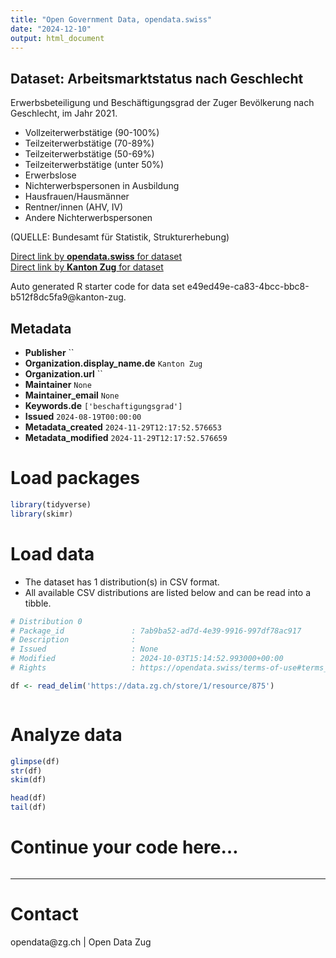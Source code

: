 ```yaml
---
title: "Open Government Data, opendata.swiss"
date: "2024-12-10"
output: html_document
---
```


## Dataset: Arbeitsmarktstatus nach Geschlecht

Erwerbsbeteiligung und Beschäftigungsgrad der Zuger Bevölkerung nach Geschlecht, im Jahr 2021.

- Vollzeiterwerbstätige (90-100%)
- Teilzeiterwerbstätige (70-89%)
- Teilzeiterwerbstätige (50-69%)
- Teilzeiterwerbstätige (unter 50%)
- Erwerbslose
- Nichterwerbspersonen in Ausbildung
- Hausfrauen/Hausmänner
- Rentner/innen (AHV, IV)
- Andere Nichterwerbspersonen



(QUELLE:  Bundesamt für Statistik, Strukturerhebung)

[Direct link by **opendata.swiss** for dataset](https://opendata.swiss/de/dataset/arbeitsmarktstatus-nach-geschlecht)<br>
[Direct link by **Kanton Zug** for dataset](https://www.zg.ch/behoerden/gesundheitsdirektion/statistikfachstelle/themen/arbeitsmarkt)

Auto generated R starter code for data set e49ed49e-ca83-4bcc-bbc8-b512f8dc5fa9@kanton-zug.

## Metadata

- **Publisher** ``
- **Organization.display_name.de** `Kanton Zug`
- **Organization.url** ``
- **Maintainer** `None`
- **Maintainer_email** `None`
- **Keywords.de** `['beschaftigungsgrad']`
- **Issued** `2024-08-19T00:00:00`
- **Metadata_created** `2024-11-29T12:17:52.576653`
- **Metadata_modified** `2024-11-29T12:17:52.576659`


# Load packages

```r

library(tidyverse)
library(skimr)

```

# Load data

-   The dataset has 1 distribution(s) in CSV format.
-   All available CSV distributions are listed below and can be read into a tibble.

```r

# Distribution 0
# Package_id               : 7ab9ba52-ad7d-4e39-9916-997df78ac917
# Description              : 
# Issued                   : None
# Modified                 : 2024-10-03T15:14:52.993000+00:00
# Rights                   : https://opendata.swiss/terms-of-use#terms_by

df <- read_delim('https://data.zg.ch/store/1/resource/875')



```

# Analyze data

```r

glimpse(df)
str(df)
skim(df)

head(df)
tail(df)

```

# Continue your code here...

```r

```

------------------------------------------------------------------------

# Contact

opendata@zg.ch | Open Data Zug

